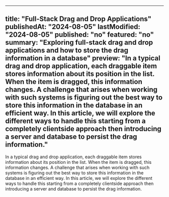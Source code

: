 ----
title: "Full-Stack Drag and Drop Applications"
publishedAt: "2024-08-05"
lastModified: "2024-08-05"
published: "no"
featured: "no"
summary: "Exploring full-stack drag and drop applications and how to store the drag information in a database"
preview: "In a typical drag and drop application, each draggable item stores information about its position in the list. When the item is dragged, this information changes. A challenge that arises when working with such systems is figuring out the best way to store this information in the database in an efficient way. In this article, we will explore the different ways to handle this starting from a completely clientside approach then introducing a server and database to persist the drag information."
----

In a typical drag and drop application, each draggable item stores
information about its position in the list. When the item is
dragged, this information changes. A challenge that arises when
working with such systems is figuring out the best way to store this
information in the database in an efficient way. In this article, we
will explore the different ways to handle this starting from a
completely clientside approach then introducing a server and
database to persist the drag information.